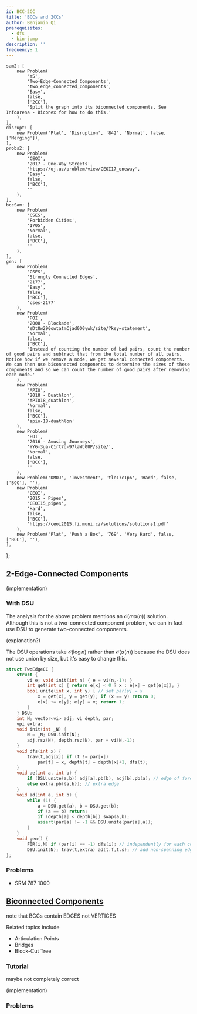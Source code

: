 ```yaml
---
id: BCC-2CC
title: 'BCCs and 2CCs'
author: Benjamin Qi
prerequisites:
  - dfs
  - bin-jump
description: ''
frequency: 1
---
```


	sam2: [
		new Problem(
			'YS',
			'Two-Edge-Connected Components',
			'two_edge_connected_components',
			'Easy',
			false,
			['2CC'],
			'Split the graph into its biconnected components. See Infoarena - Biconex for how to do this.'
		),
	],
	disrupt: [
		new Problem('Plat', 'Disruption', '842', 'Normal', false, ['Merging']),
	],
	probs2: [
		new Problem(
			'CEOI',
			'2017 - One-Way Streets',
			'https://oj.uz/problem/view/CEOI17_oneway',
			'Easy',
			false,
			['BCC'],
			''
		),
	],
	bccSam: [
		new Problem(
			'CSES',
			'Forbidden Cities',
			'1705',
			'Normal',
			false,
			['BCC'],
			''
		),
	],
	gen: [
		new Problem(
			'CSES',
			'Strongly Connected Edges',
			'2177',
			'Easy',
			false,
			['BCC'],
			'cses-2177'
		),
		new Problem(
			'POI',
			'2008 - Blockade',
			'eDt8w290owtatmCjad0O0ywk/site/?key=statement',
			'Normal',
			false,
			['BCC'],
			'Instead of counting the number of bad pairs, count the number of good pairs and subtract that from the total number of all pairs. Notice how if we remove a node, we get several connected components. We can then use biconnected components to determine the sizes of these components and so we can count the number of good pairs after removing each node.'
		),
		new Problem(
			'APIO',
			'2018 - Duathlon',
			'APIO18_duathlon',
			'Normal',
			false,
			['BCC'],
			'apio-18-duathlon'
		),
		new Problem(
			'POI',
			'2016 - Amusing Journeys',
			'YY6-3ua-C1rt7q-97laWc0UP/site/',
			'Normal',
			false,
			['BCC'],
			''
		),
		new Problem('DMOJ', 'Investment', 'tle17c1p6', 'Hard', false, ['BCC'], ''),
		new Problem(
			'CEOI',
			'2015 - Pipes',
			'CEOI15_pipes',
			'Hard',
			false,
			['BCC'],
			'https://ceoi2015.fi.muni.cz/solutions/solutions1.pdf'
		),
		new Problem('Plat', 'Push a Box', '769', 'Very Hard', false, ['BCC'], ''),
	],
};

<Resources>
	<Resource source="CF" title="DFS Tree + Bridges" url="68138"></Resource>
	<Resource
		source="CP2"
		title="4.2.8 - Articulation Points & Bridges"
	></Resource>
</Resources>

<!-- 	<Resource
		source="Infoarena"
		title="Infoarena - Biconex"
		url="problema/biconex"
	>
		{' '}
	</Resource>
 -->

## 2-Edge-Connected Components

<Problems problems={problems.sam2} />

(implementation)

### With DSU

<Problems problems={problems.disrupt} />

The analysis for the above problem mentions an $\mathcal{O}(m\alpha(n))$ solution. Although this is not a two-connected component problem, we can in fact use DSU to generate two-connected components.

(explanation?)

<Spoiler title="Code">

The DSU operations take $\mathcal{O}(\log n)$ rather than $\mathcal{O}(\alpha(n))$ because the DSU does not use union by size, but it's easy to change this.

```cpp
struct TwoEdgeCC {
	struct {
		vi e; void init(int n) { e = vi(n,-1); }
		int get(int x) { return e[x] < 0 ? x : e[x] = get(e[x]); }
		bool unite(int x, int y) { // set par[y] = x
			x = get(x), y = get(y); if (x == y) return 0;
			e[x] += e[y]; e[y] = x; return 1;
		}
	} DSU;
	int N; vector<vi> adj; vi depth, par;
	vpi extra;
	void init(int _N) {
		N = _N; DSU.init(N);
		adj.rsz(N), depth.rsz(N), par = vi(N,-1);
	}
	void dfs(int x) {
		trav(t,adj[x]) if (t != par[x])
			par[t] = x, depth[t] = depth[x]+1, dfs(t);
	}
	void ae(int a, int b) {
		if (DSU.unite(a,b)) adj[a].pb(b), adj[b].pb(a); // edge of forest
		else extra.pb({a,b}); // extra edge
	}
	void ad(int a, int b) {
		while (1) {
			a = DSU.get(a), b = DSU.get(b);
			if (a == b) return;
			if (depth[a] < depth[b]) swap(a,b);
			assert(par[a] != -1 && DSU.unite(par[a],a));
		}
	}
	void gen() {
		F0R(i,N) if (par[i] == -1) dfs(i); // independently for each connected component
		DSU.init(N); trav(t,extra) ad(t.f,t.s); // add non-spanning edges
};
```

</Spoiler>

### Problems

<Problems problems={problems.probs2} />

- SRM 787 1000

## [Biconnected Components](https://en.wikipedia.org/wiki/Biconnected_component)

<Problems problems={problems.bccSam} />

note that BCCs contain EDGES not VERTICES

Related topics include

- Articulation Points
- Bridges
- Block-Cut Tree

### Tutorial

<Resources>
	<Resource
		source="GFG"
		title="Articulation Points (aka Cut Vertices)"
		url="articulation-points-or-cut-vertices-in-a-graph"
	>
		maybe not completely correct
	</Resource>
</Resources>

(implementation)

### Problems

<Problems problems={problems.gen} />
